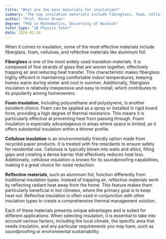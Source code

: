 ```yaml
---
title: "What are the best materials for insulation?"
summary: "The top insulation materials include fibreglass, foam, cellulose, and reflective options such as aluminium foil, each offering effective thermal resistance for energy efficiency."
author: "Prof. Peter Brown"
degree: "PhD in Mathematics, University of Warwick"
tutor_type: "IB Physics Tutor"
date: 2024-02-24
---
```


When it comes to insulation, some of the most effective materials include fiberglass, foam, cellulose, and reflective materials like aluminum foil.

**Fiberglass** is one of the most widely used insulation materials. It is composed of fine strands of glass that are woven together, effectively trapping air and reducing heat transfer. This characteristic makes fiberglass highly efficient in maintaining comfortable indoor temperatures, keeping homes warm during winter and cool in summer. Additionally, fiberglass insulation is relatively inexpensive and easy to install, which contributes to its popularity among homeowners.

**Foam insulation**, including polyurethane and polystyrene, is another excellent choice. Foam can be applied as a spray or installed in rigid board form, providing a high degree of thermal resistance. This means it is particularly effective at preventing heat from passing through. Foam insulation is especially advantageous in areas where space is limited, as it offers substantial insulation within a thinner profile.

**Cellulose insulation** is an environmentally friendly option made from recycled paper products. It is treated with fire retardants to ensure safety for residential use. Cellulose is typically blown into walls and attics, filling gaps and creating a dense barrier that effectively reduces heat loss. Additionally, cellulose insulation is known for its soundproofing capabilities, making it a great choice for noise reduction.

**Reflective materials**, such as aluminum foil, function differently from traditional insulation types. Instead of trapping air, reflective materials work by reflecting radiant heat away from the home. This feature makes them particularly beneficial in hot climates, where the primary goal is to keep heat out. Reflective insulation is often used in conjunction with other insulation types to create a comprehensive thermal management solution.

Each of these materials presents unique advantages and is suited for different applications. When selecting insulation, it is essential to take into account various factors, including the local climate, the specific area that needs insulation, and any particular requirements you may have, such as soundproofing or environmental sustainability.
    
